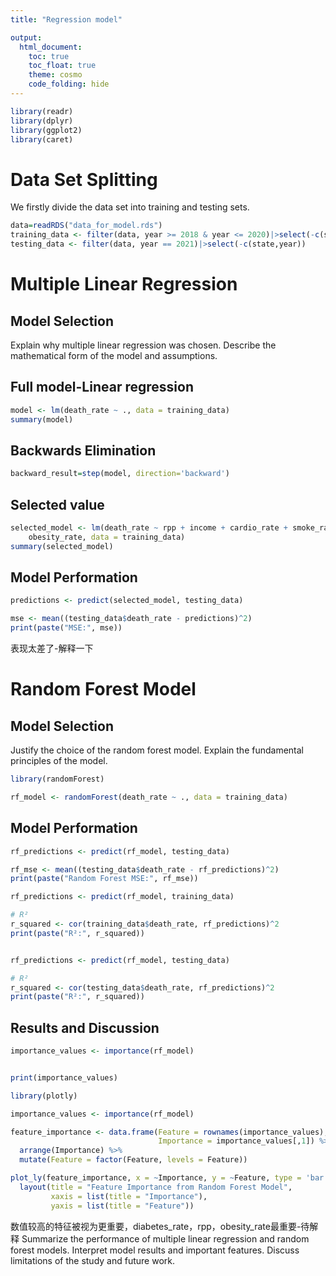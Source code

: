 ```yaml
---
title: "Regression model"

output: 
  html_document:
    toc: true
    toc_float: true
    theme: cosmo
    code_folding: hide
---
```


```r
library(readr)
library(dplyr)
library(ggplot2)
library(caret)
```



# Data Set Splitting

We firstly divide the data set into training and testing sets.
```r
data=readRDS("data_for_model.rds") 
training_data <- filter(data, year >= 2018 & year <= 2020)|>select(-c(state,year))
testing_data <- filter(data, year == 2021)|>select(-c(state,year))
```

# Multiple Linear Regression

## Model Selection

Explain why multiple linear regression was chosen.
Describe the mathematical form of the model and assumptions.

## Full model-Linear regression 

```r
model <- lm(death_rate ~ ., data = training_data)
summary(model)
```

## Backwards Elimination

```r
backward_result=step(model, direction='backward')
```


## Selected value

```r
selected_model <- lm(death_rate ~ rpp + income + cardio_rate + smoke_rate + elder_rate + 
    obesity_rate, data = training_data)
summary(selected_model)
```
## Model Performation

```r
predictions <- predict(selected_model, testing_data)

mse <- mean((testing_data$death_rate - predictions)^2)
print(paste("MSE:", mse))
```



表现太差了-解释一下


# Random Forest Model

## Model Selection

Justify the choice of the random forest model.
Explain the fundamental principles of the model.

```r
library(randomForest)

rf_model <- randomForest(death_rate ~ ., data = training_data)
```

## Model Performation

```r
rf_predictions <- predict(rf_model, testing_data)

rf_mse <- mean((testing_data$death_rate - rf_predictions)^2)
print(paste("Random Forest MSE:", rf_mse))

rf_predictions <- predict(rf_model, training_data)

# R²
r_squared <- cor(training_data$death_rate, rf_predictions)^2
print(paste("R²:", r_squared))


rf_predictions <- predict(rf_model, testing_data)

# R²
r_squared <- cor(testing_data$death_rate, rf_predictions)^2
print(paste("R²:", r_squared))
```


## Results and Discussion

```r
importance_values <- importance(rf_model)


print(importance_values)

library(plotly)

importance_values <- importance(rf_model)

feature_importance <- data.frame(Feature = rownames(importance_values), 
                                 Importance = importance_values[,1]) %>%
  arrange(Importance) %>% 
  mutate(Feature = factor(Feature, levels = Feature)) 

plot_ly(feature_importance, x = ~Importance, y = ~Feature, type = 'bar', orientation = 'h') %>%
  layout(title = "Feature Importance from Random Forest Model",
         xaxis = list(title = "Importance"),
         yaxis = list(title = "Feature"))
```

数值较高的特征被视为更重要，diabetes_rate，rpp，obesity_rate最重要-待解释
Summarize the performance of multiple linear regression and random forest models.
Interpret model results and important features.
Discuss limitations of the study and future work.








